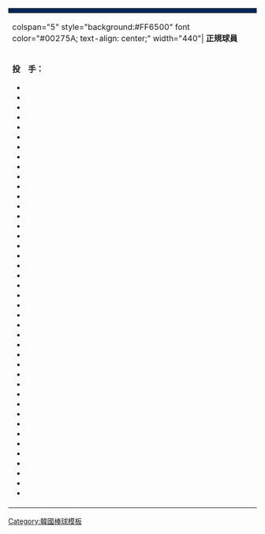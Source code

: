 {| class="toccolours" style="font-size: 95%;"
|-
! colspan=12 style="background-color: #002856; color: white; text-align: center;"| {{Tnavbar-header|'''樂天巨人現役成員'''|Lotte Giants roster現役成員|plain=1|fontcolor=white}}
|-
| colspan="5" style="background:#FF6500" font color="#00275A;  text-align: center;" width="440"| '''正規球員'''
| colspan="3" style="background:#FF6500" font color="#00275A"; text-align: center;" width="215"| '''教練團'''
|-
|valign="top"|
'''投　手：'''
*{{player|&nbsp;0&nbsp;|KOR|金庾寧}}
*{{player|&nbsp;4&nbsp;|KOR|申學真}}
*{{player|15|KOR|金晉旭}}
*{{player|16|KOR|趙世真}}
*{{player|17|KOR|姜倫求}}
*{{player|18|KOR|金東宇}}
*{{player|19|KOR|鄭聖鍾}}
*{{player|21|KOR|朴世雄}}
*{{player|22|KOR|具昇旻}}
*{{player|23|KOR|金度奎}}
*{{player|24|KOR|金康賢}}
*{{player|27|KOR|文京贊}}
*{{player|28|USA|Charlie Barnes}}
*{{player|30|KOR|李民錫}}
*{{player|34|KOR|金元中}}
*{{player|35|KOR|李寅福}}
*{{player|38|KOR|朴　進}}
*{{player|39|KOR|徐俊源}}
*{{player|41|KOR|金大宇}}
*{{player|43|KOR|羅畇雁}}
*{{player|44|KOR|金昌勳}}
*{{player|45|KOR|崔瑛煥}}
*{{player|46|KOR|金民奇}}
*{{player|47|KOR|李承憲}}
*{{player|48|KOR|陳詺昊}}
*{{player|51|KOR|朴宣旴}}
*{{player|52|KOR|羅元卓}}
*{{player|55|KOR|鄭大赫}}
*{{player|56|KOR|崔埈溶}}
*{{player|57|USA|Glenn Sparkman}}
*{{player|58|KOR|陳升賢}}
*{{player|59|KOR|李康俊}}
*{{player|60|KOR|河慧成}}
*{{player|61|KOR|崔　健}}
*{{player|62|KOR|景友真}}
*{{player|67|KOR|趙武根}}
*{{player|68|KOR|韓泰陽}}
*{{player|69|KOR|金升俊}}
*{{player|79|KOR|康珉成}}
*{{player|85|KOR|李太晤}}
*{{player|91|KOR|尹東熙}}
*{{player|92|KOR|尹聖彬}}
| width="px" | 
| valign="top" |

'''捕　手：'''
*{{player|&nbsp;1&nbsp;|KOR|安重烈}}
*{{player|32|KOR|姜颱律}}
*{{player|33|KOR|池是抏}}
*{{player|37|KOR|嚴章允}}
*{{player|42|KOR|丁保漌}}
*{{player|83|KOR|閔成友}}
'''內野手：'''
*{{player|&nbsp;2&nbsp;|KOR|裵晟劤}}
*{{player|&nbsp;4&nbsp;|KOR|李浩妍}}
*{{player|&nbsp;5&nbsp;|KOR|金敏洙}}
*{{player|&nbsp;6&nbsp;|KOR|李學周}}
*{{player|&nbsp;8&nbsp;|KOR|[[田峻玗]]}}
*{{player|&nbsp;9&nbsp;|KOR|鄭　勳}}
*{{player|10|KOR|[[李大浩]]}}
*{{player|13|KOR|[[安致弘]]}}
*{{player|14|KOR|金世民}}
*{{player|25|KOR|韓東熙}}
*{{player|50|KOR|金周賢}}
*{{player|53|KOR|朴承昱}}
*{{player|64|KOR|金書真}}
*{{player|66|KOR|金勇莞}}
*{{player|76|KOR|金東旭}}

| width="px" | 
| valign="top" |

'''外野手：'''
*{{player|&nbsp;3&nbsp;|KOR|申容守}}
*{{player|&nbsp;7&nbsp;|KOR|崔珉宰}}
*{{player|12|KOR|金載猷}}
*{{player|26|USA|DJ Peters}}
*{{player|36|KOR|秋材賢}}
*{{player|40|KOR|黃成彬}}
*{{player|49|KOR|張斗城}}
*{{player|54|KOR|姜瀘翰}}
*{{player|62|KOR|金民秀}}
*{{player|65|KOR|高承慜}}

'''服役保留及申告選手：'''
*{{player|－|KOR|金東赫}}
*{{player|－|KOR|金東奎}}
*{{player|－|KOR|洪明起}}
*{{player|－|KOR|禹康勳}}
*{{player|－|KOR|李秉俊}}
*{{player|－|KOR|崔宇人}}
*{{player|－|KOR|崔宗恩}}
*{{player|－|KOR|朴明賢}}
*{{player|－|KOR|李周瓚}}
*{{player|－|KOR|孫成彬}}
*{{player|－|KOR|朴晉亨}}
*{{player|－|KOR|朴宰敏}}
| width="px" | 
| valign="top" |
'''一軍監督：'''
*{{player|70|USA|Larry Sutton}}
'''一軍教練團：'''
*{{player|71|KOR|金平鎬}}
*{{player|75|KOR|林炅玩}}
*{{player|77|KOR|文奎現}}
*{{player|80|USA|Royce Ring}}
*{{player|81|USA|Ricky Meinhold}}
*{{player|82|KOR|羅炅珉}}
*{{player|89|USA|Ryan Long}}
*{{player|90|USA|Gerald Laird}}
*{{player|93|KOR|白魚進}}
'''二軍監督：'''
*{{player|99|KOR|鄭浩進}}
'''二軍教練團：'''
*{{player|72|KOR|田埈昊}}
*{{player|73|KOR|金東漢}}
*{{player|74|KOR|李在律}}
*{{player|78|KOR|姜永植}}
*{{player|88|KOR|李柄奎}}
'''三軍教練團：'''
*{{player|95|KOR|鄭太勝}}
| width="px" | 
| valign="top" |


|}<noinclude>
[[Category:韓國棒球模板]]
</noinclude>